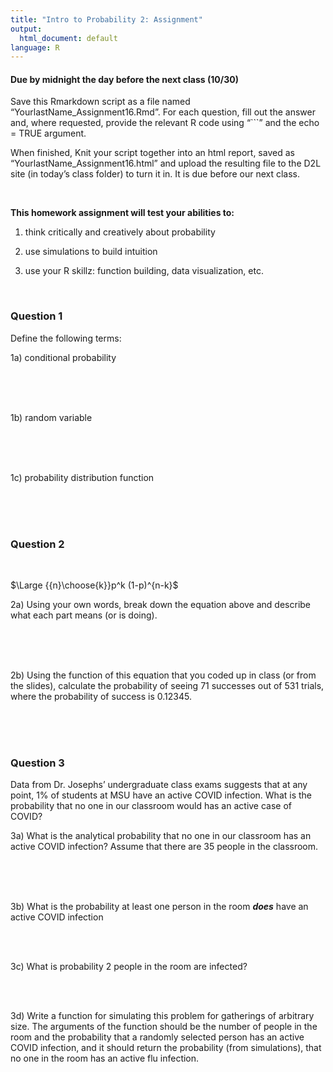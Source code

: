 ```yaml
---
title: "Intro to Probability 2: Assignment"
output:
  html_document: default
language: R
---
```


<!-- To render the assignment in Rmarkdown, enter the command below in the R console -->
<!-- rmarkdown::render("Class_16_Assignment.Rmd") -->

#### Due by midnight the day before the next class (10/30)

Save this Rmarkdown script as a file named “YourlastName_Assignment16.Rmd”. 
For each question, fill out the answer and, where requested, 
provide the relevant R code using "```" and the echo = TRUE argument.

When finished, Knit your script together into an html report, 
saved as “YourlastName_Assignment16.html” and upload the 
resulting file to the D2L site (in today’s class folder) to turn it in. 
It is due before our next class.

\

**This homework assignment will test your abilities to:**

1. think critically and creatively about probability

2. use simulations to build intuition

3. use your R skillz: function building, data visualization, etc.

\

### Question 1

Define the following terms: 

1a) conditional probability

\
\
\

1b) random variable
 
 \
 \
 \
 
1c) probability distribution function
 
 \
 \
 \


### Question 2
\
<div class="centered">
$\Large {{n}\choose{k}}p^k (1-p)^{n-k}$
</div>

2a) Using your own words, break down the equation above and 
describe what each part means (or is doing).

\
\
\

2b) Using the function of this equation that you coded up in class (or from the slides), calculate the probability of 
seeing 71 successes out of 531 trials, where the probability of success is 0.12345.

\
\
\


### Question 3

Data from Dr. Josephs' undergraduate class exams suggests that at any point, 
1% of students at MSU have an active COVID infection.
What is the probability that no one in our classroom would has an active case of COVID?

3a) What is the analytical probability that no one in our classroom 
has an active COVID infection? Assume that there are 35 people in the classroom.

\
\
\

3b) What is the probability at least one person in the room **_does_** have an active 
COVID infection

\
\

3c) What is probability 2 people in the room are infected?

\
\

3d) Write a function for simulating this problem for gatherings of arbitrary size.
The arguments of the function should be the number of people in the room 
and the probability that a randomly selected person has an active COVID infection,
and it should return the probability (from simulations), 
that no one in the room has an active flu infection.

\
\
\
\